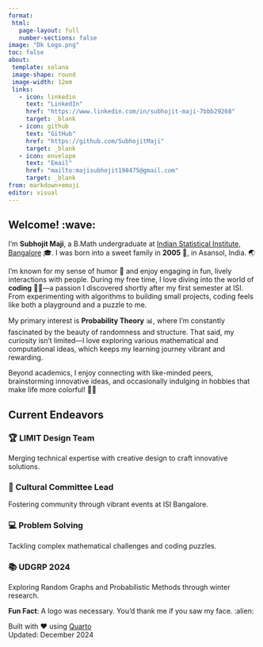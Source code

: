 ```yaml
---
format: 
 html:
   page-layout: full
   number-sections: false
image: "Dk Logo.png" 
toc: false
about:
 template: solana
 image-shape: round
 image-width: 12em
 links:
   - icon: linkedin
     text: "LinkedIn"
     href: "https://www.linkedin.com/in/subhojit-maji-7bbb29268"
     target: _blank 
   - icon: github
     text: "GitHub"
     href: "https://github.com/SubhojitMaji"
     target: _blank
   - icon: envelope
     text: "Email"
     href: "mailto:majisubhojit198475@gmail.com"
     target: _blank
from: markdown+emoji
editor: visual
---
```


:::{.content-container .fade-in}

## Welcome! :wave: {.section-title}

I'm **Subhojit Maji**, a B.Math undergraduate at [Indian Statistical Institute, Bangalore](https://www.isibang.ac.in/) 🎓. I was born into a sweet family in **2005** 🍼, in Asansol, India. 🌏  

I’m known for my sense of humor 🤭 and enjoy engaging in fun, lively interactions with people. During my free time, I love diving into the world of **coding** 👨‍💻—a passion I discovered shortly after my first semester at ISI. From experimenting with algorithms to building small projects, coding feels like both a playground and a puzzle to me.  

My primary interest is **Probability Theory** 📊, where I’m constantly fascinated by the beauty of randomness and structure. That said, my curiosity isn't limited—I love exploring various mathematical and computational ideas, which keeps my learning journey vibrant and rewarding.

Beyond academics, I enjoy connecting with like-minded peers, brainstorming innovative ideas, and occasionally indulging in hobbies that make life more colorful! 🎨✨

## Current Endeavors {.section-title}

::: {.grid}

::: {.g-col-12 .g-col-md-6 .highlight-card .fade-in}
### 🏆 LIMIT Design Team
Merging technical expertise with creative design to craft innovative solutions.
:::

::: {.g-col-12 .g-col-md-6 .highlight-card .fade-in}
### 👥 Cultural Committee Lead
Fostering community through vibrant events at ISI Bangalore.
:::

::: {.g-col-12 .g-col-md-6 .highlight-card .fade-in}
### 💻 Problem Solving
Tackling complex mathematical challenges and coding puzzles.
:::

::: {.g-col-12 .g-col-md-6 .highlight-card .fade-in}
### 📚 UDGRP 2024
Exploring Random Graphs and Probabilistic Methods through winter research.
:::

:::

:::

::: {.footer-content}
**Fun Fact**: A logo was necessary. You'd thank me if you saw my face. :alien:

Built with ❤️ using [Quarto](https://quarto.org)  
Updated: December 2024
:::